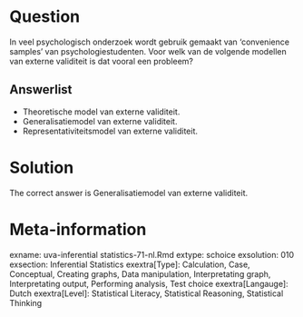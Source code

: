 Question
========

In veel psychologisch onderzoek wordt gebruik gemaakt van 'convenience samples' van psychologiestudenten. Voor welk van de volgende modellen van externe validiteit is dat vooral een probleem?

Answerlist
----------
* Theoretische model van externe validiteit.
* Generalisatiemodel van externe validiteit.
* Representativiteitsmodel van externe validiteit.

Solution
========

The correct answer is  Generalisatiemodel van externe validiteit.

Meta-information
================
exname: uva-inferential statistics-71-nl.Rmd
extype: schoice
exsolution: 010
exsection: Inferential Statistics
exextra[Type]: Calculation, Case, Conceptual, Creating graphs, Data manipulation, Interpretating graph, Interpretating output, Performing analysis, Test choice
exextra[Langauge]: Dutch
exextra[Level]: Statistical Literacy, Statistical Reasoning, Statistical Thinking
